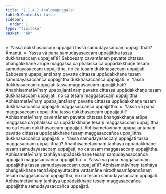 ```yaml
---
title: "2.1.4.1 Anulomapuggala"
tableOfContents: false
sidebar:
  order: 1
type: "tipitaka"
basket: "ab"
---
```



<DynamicBreadcrumb />

<Division number="58">

<Paragraph number="346">
»  Yassa dukkhasaccaṃ uppajjati tassa samudayasaccaṃ uppajjitthāti? Āmantā.
</Paragraph>

<Paragraph number="347">
«  Yassa vā pana samudayasaccaṃ uppajjittha tassa dukkhasaccaṃ uppajjatīti?
</Paragraph>

<Paragraph number="348">
Sabbesaṃ cavantānaṃ pavatte cittassa bhaṅgakkhaṇe arūpe maggassa ca phalassa ca uppādakkhaṇe tesaṃ samudayasaccaṃ uppajjittha, no ca tesaṃ dukkhasaccaṃ uppajjati. Sabbesaṃ upapajjantānaṃ pavatte cittassa uppādakkhaṇe tesaṃ samudayasaccañca uppajjittha dukkhasaccañca uppajjati.
</Paragraph>

<Paragraph number="349">
»  Yassa dukkhasaccaṃ uppajjati tassa maggasaccaṃ uppajjitthāti? Anabhisametāvīnaṃ upapajjantānaṃ pavatte cittassa uppādakkhaṇe tesaṃ dukkhasaccaṃ uppajjati, no ca tesaṃ maggasaccaṃ uppajjittha. Abhisametāvīnaṃ upapajjantānaṃ pavatte cittassa uppādakkhaṇe tesaṃ dukkhasaccañca uppajjati maggasaccañca uppajjittha.
</Paragraph>

<Paragraph number="350">
«  Yassa vā pana maggasaccaṃ uppajjittha tassa dukkhasaccaṃ uppajjatīti?
</Paragraph>

<Paragraph number="351">
Abhisametāvīnaṃ cavantānaṃ pavatte cittassa bhaṅgakkhaṇe arūpe maggassa ca phalassa ca uppādakkhaṇe tesaṃ maggasaccaṃ uppajjittha, no ca tesaṃ dukkhasaccaṃ uppajjati. Abhisametāvīnaṃ upapajjantānaṃ pavatte cittassa uppādakkhaṇe tesaṃ maggasaccañca uppajjittha dukkhasaccañca uppajjati.
</Paragraph>

</Division>
<Division number="59">

<Paragraph number="352">
»  Yassa samudayasaccaṃ uppajjati tassa maggasaccaṃ uppajjitthāti?
</Paragraph>

<Paragraph number="353">
Anabhisametāvīnaṃ taṇhāya uppādakkhaṇe tesaṃ samudayasaccaṃ uppajjati, no ca tesaṃ maggasaccaṃ uppajjittha. Abhisametāvīnaṃ taṇhāya uppādakkhaṇe tesaṃ samudayasaccañca uppajjati maggasaccañca uppajjittha.
</Paragraph>

<Paragraph number="354">
«  Yassa vā pana maggasaccaṃ uppajjittha tassa samudayasaccaṃ uppajjatīti?
</Paragraph>

<Paragraph number="355">
Abhisametāvīnaṃ taṇhāya bhaṅgakkhaṇe taṇhāvippayuttacitte vattamāne nirodhasamāpannānaṃ tesaṃ maggasaccaṃ uppajjittha, no ca tesaṃ samudayasaccaṃ uppajjati. Abhisametāvīnaṃ taṇhāya uppādakkhaṇe tesaṃ maggasaccañca uppajjittha samudayasaccañca uppajjati.
</Paragraph>
</Division>
